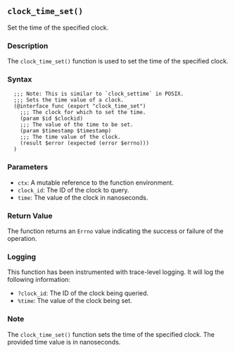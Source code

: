 ## `clock_time_set()`

Set the time of the specified clock.

### Description

The `clock_time_set()` function is used to set the time of the specified clock.

### Syntax

```ebnf
  ;;; Note: This is similar to `clock_settime` in POSIX.
  ;;; Sets the time value of a clock.
  (@interface func (export "clock_time_set")
    ;;; The clock for which to set the time.
    (param $id $clockid)
    ;;; The value of the time to be set.
    (param $timestamp $timestamp)
    ;;; The time value of the clock.
    (result $error (expected (error $errno)))
  )
```
### Parameters

- `ctx`: A mutable reference to the function environment.
- `clock_id`: The ID of the clock to query.
- `time`: The value of the clock in nanoseconds.

### Return Value

The function returns an `Errno` value indicating the success or failure of the operation.

### Logging

This function has been instrumented with trace-level logging. It will log the following information:

- `?clock_id`: The ID of the clock being queried.
- `%time`: The value of the clock being set.

### Note

The `clock_time_set()` function sets the time of the specified clock. The provided time value is in nanoseconds.
